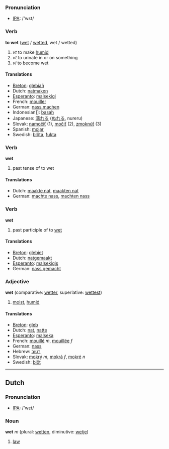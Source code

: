 === Pronunciation ===
*[[w:IPA|IPA]]: /'wεt/

=== Verb ===
'''to wet''' ([[wet]] / [[wetted]], wet / wetted)

# ''vt'' to make [[humid]]
# ''vt'' to urinate in or on something
# ''vi'' to become wet

==== Translations ====
*[[Breton]]: [[glebiañ]]
*Dutch: [[natmaken]]
*[[Esperanto]]: [[malsekigi]]
*French: [[mouiller]]
*German: [[nass machen]]
*Indonesian]]: [[basah]]
*Japanese: [[濡れる]] ([[ぬれる]], nureru)
*Slovak: [[namočiť]] (1), [[močiť]] (2), [[zmoknúť]] (3)
*Spanish: [[mojar]]
*Swedish: [[blöta]], [[fukta]]

=== Verb ===
'''wet'''

# past tense of to wet

==== Translations ====
*Dutch: [[maakte nat]], [[maakten nat]]
*German: [[machte nass]], [[machten nass]]

=== Verb ===
'''wet'''

# past participle of to [[wet]]

==== Translations ====
*[[Breton]]: [[glebiet]]
*Dutch: [[natgemaakt]]
*[[Esperanto]]: [[malsekigis]]
*German: [[nass gemacht]]

=== Adjective ===
'''wet''' (comparative: [[wetter]], superlative: [[wettest]])

# [[moist]], [[humid]]

==== Translations ====
*[[Breton]]: [[gleb]]
*Dutch: [[nat]], [[natte]]
*[[Esperanto]]: [[malseka]]
*French: [[mouillé]] ''m'', [[mouillée]] ''f''
*German: [[nass]]
*Hebrew: [[רטוב]]
*Slovak: [[mokrý]] ''m'', [[mokrá]] ''f'', [[mokré]] ''n''
*Swedish: [[blöt]]
----

==Dutch==
=== Pronunciation ===
*[[w:IPA|IPA]]: /'wεt/

=== Noun ===
'''wet''' ''m'' (plural: [[wetten]], diminutive: [[wetje]])

# [[law]]